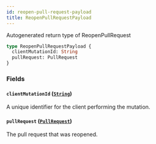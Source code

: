 ```yaml
---
id: reopen-pull-request-payload
title: ReopenPullRequestPayload
---
```


Autogenerated return type of ReopenPullRequest

```graphql
type ReopenPullRequestPayload {
  clientMutationId: String
  pullRequest: PullRequest
}
```

### Fields

#### `clientMutationId` ([`String`](/docs/api/scalars/string))

A unique identifier for the client performing the mutation.

#### `pullRequest` ([`PullRequest`](/docs/api/objects/pull-request))

The pull request that was reopened.
